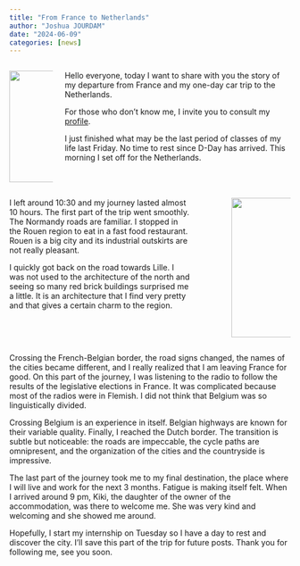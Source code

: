 ```yaml
---
title: "From France to Netherlands"
author: "Joshua JOURDAM"
date: "2024-06-09"
categories: [news]
---
```


::: {.columns}
::: {.column}
![](start.jpg){height="200px"}
:::
::: {.column}
Hello everyone, today I want to share with you the story of my departure from France and my one-day car trip to the Netherlands.

For those who don't know me, I invite you to consult my [profile](/about.html).

I just finished what may be the last period of classes of my life last Friday. No time to rest since D-Day has arrived. This morning I set off for the Netherlands.
:::
:::

::: {.columns}
::: {.column width=70%}
I left around 10:30 and my journey lasted almost 10 hours. The first part of the trip went smoothly. The Normandy roads are familiar. I stopped in the Rouen region to eat in a fast food restaurant. Rouen is a big city and its industrial outskirts are not really pleasant.

I quickly got back on the road towards Lille. I was not used to the architecture of the north and seeing so many red brick buildings surprised me a little. It is an architecture that I find very pretty and that gives a certain charm to the region.
:::
::: {.column width=7%}
:::
::: {.column width=23%}
![](journey.jpg){height="250px"}
:::
:::

Crossing the French-Belgian border, the road signs changed, the names of the cities became different, and I really realized that I am leaving France for good. On this part of the journey, I was listening to the radio to follow the results of the legislative elections in France. It was complicated because most of the radios were in Flemish. I did not think that Belgium was so linguistically divided.

Crossing Belgium is an experience in itself. Belgian highways are known for their variable quality. Finally, I reached the Dutch border. The transition is subtle but noticeable: the roads are impeccable, the cycle paths are omnipresent, and the organization of the cities and the countryside is impressive.

The last part of the journey took me to my final destination, the place where I will live and work for the next 3 months. Fatigue is making itself felt. When I arrived around 9 pm, Kiki, the daughter of the owner of the accommodation, was there to welcome me. She was very kind and welcoming and she showed me around.

Hopefully, I start my internship on Tuesday so I have a day to rest and discover the city. I'll save this part of the trip for future posts. Thank you for following me, see you soon.
